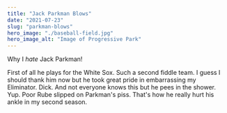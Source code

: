 ```yaml
---
title: "Jack Parkman Blows"
date: "2021-07-23"
slug: "parkman-blows"
hero_image: "./baseball-field.jpg"
hero_image_alt: "Image of Progressive Park"
---
```


Why I _hate_ Jack Parkman!

First of all he plays for the White Sox. Such a second fiddle team.
I guess I should thank him now but he took great pride in embarrassing my Eliminator. Dick.
And not everyone knows this but he pees in the shower. Yup. Poor Rube slipped on Parkman's piss.
That's how he really hurt his ankle in my second season.
